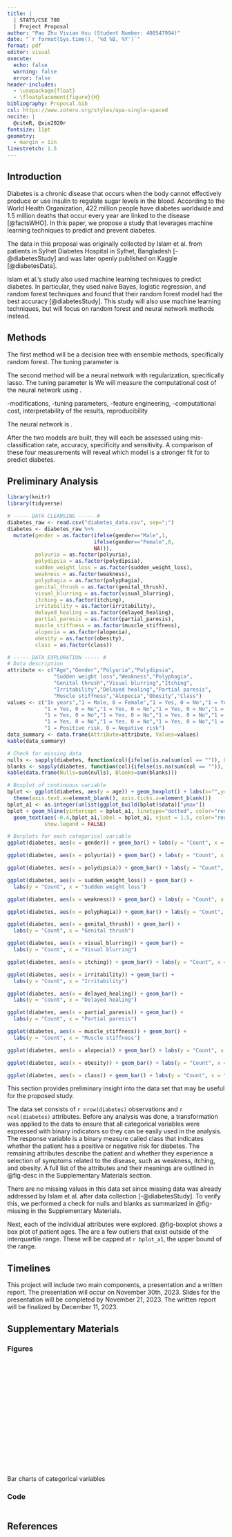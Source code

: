 ```yaml
---
title: |
  | STATS/CSE 780
  | Project Proposal
author: "Pao Zhu Vivian Hsu (Student Number: 400547994)"
date: "`r format(Sys.time(), '%d %B, %Y')`"
format: pdf
editor: visual
execute:
  echo: false
  warning: false
  error: false
header-includes:
  - \usepackage{float}
  - \floatplacement{figure}{H}
bibliography: Proposal.bib
csl: https://www.zotero.org/styles/apa-single-spaced
nocite: |
  @citeR, @xie2020r
fontsize: 11pt
geometry: 
  - margin = 1in
linestretch: 1.5
---
```


\newpage

## Introduction
Diabetes is a chronic disease that occurs when the body cannot effectively produce or use insulin to regulate sugar levels in the blood. According to the World Health Organization, 422 million people have diabetes worldwide and 1.5 million deaths that occur every year are linked to the disease [@factsWHO]. In this paper, we propose a study that leverages machine learning techniques to predict and prevent diabetes.

The data in this proposal was originally collected by Islam et al. from patients in Sylhet Diabetes Hospital in Sylhet, Bangladesh [-@diabetesStudy] and was later openly published on Kaggle [@diabetesData]. 

Islam et al.'s study also used machine learning techniques to predict diabetes. In particular, they used naive Bayes, logistic regression, and random forest techniques and found that their random forest model had the best accuracy [@diabetesStudy]. This study will also use machine learning techniques, but will focus on random forest and neural network methods instead.


## Methods
The first method will be a decision tree with ensemble methods, specifically random forest. The tuning parameter is 

The second method will be a neural network with regularization, specifically lasso. The tuning parameter is 
We will measure the computational cost of the neural network using .

-modifications, 
-tuning parameters, 
-feature engineering, 
-computational cost, interpretability of the results, reproducibility

The neural network is .

After the two models are built, they will each be assessed using mis-classification rate, accuracy, specificity and sensitivity. A comparison of these four measurements will reveal which model is a stronger fit for to predict diabetes.



## Preliminary Analysis
```r
library(knitr)
library(tidyverse)

```


```r
# ----- DATA CLEANSING ----- #
diabetes_raw <- read.csv("diabetes_data.csv", sep=";")
diabetes <- diabetes_raw %>% 
  mutate(gender = as.factor(ifelse(gender=="Male",1,
                            ifelse(gender=="Female",0,
                            NA))),
         polyuria = as.factor(polyuria),
         polydipsia = as.factor(polydipsia),
         sudden_weight_loss = as.factor(sudden_weight_loss),
         weakness = as.factor(weakness),
         polyphagia = as.factor(polyphagia),
         genital_thrush = as.factor(genital_thrush),
         visual_blurring = as.factor(visual_blurring),
         itching = as.factor(itching),
         irritability = as.factor(irritability),
         delayed_healing = as.factor(delayed_healing),
         partial_paresis = as.factor(partial_paresis),
         muscle_stiffness = as.factor(muscle_stiffness),
         alopecia = as.factor(alopecia),
         obesity = as.factor(obesity),
         class = as.factor(class)) 

```

```r
# ----- DATA EXPLORATION ----- #
# Data description
attribute <- c("Age","Gender","Polyuria","Polydipsia",
               "Sudden weight loss","Weakness","Polyphagia",
               "Genital thrush","Visual blurring","Itching",
               "Irritability","Delayed healing","Partial paresis",
               "Muscle stiffness","Alopecia","Obesity","Class")
values <- c("In years","1 = Male, 0 = Female","1 = Yes, 0 = No","1 = Yes, 0 = No",
            "1 = Yes, 0 = No","1 = Yes, 0 = No","1 = Yes, 0 = No","1 = Yes, 0 = No",
            "1 = Yes, 0 = No","1 = Yes, 0 = No","1 = Yes, 0 = No","1 = Yes, 0 = No",
            "1 = Yes, 0 = No","1 = Yes, 0 = No","1 = Yes, 0 = No","1 = Yes, 0 = No",
            "1 = Positive risk, 0 = Negative risk")
data_summary <- data.frame(Attribute=attribute, Values=values)
kable(data_summary)

```

```r
# Check for missing data
nulls <- sapply(diabetes, function(col){ifelse(is.na(sum(col == "")), 0, sum(col == ""))})
blanks <- sapply(diabetes, function(col){ifelse(is.na(sum(col == "")), 0, sum(col == ""))})
kable(data.frame(Nulls=sum(nulls), Blanks=sum(blanks)))

```

```r
# Boxplot of continuous variable
bplot <- ggplot(diabetes, aes(y = age)) + geom_boxplot() + labs(x="",y="Age") +
  theme(axis.text.x=element_blank(), axis.ticks.x=element_blank())
bplot_a1 <- as.integer(unlist(ggplot_build(bplot)$data)["ymax"])
bplot + geom_hline(yintercept = bplot_a1, linetype="dotted", color="red") + 
  geom_text(aes(-0.4,bplot_a1,label = bplot_a1, vjust = 1.5, color="red"), 
            show.legend = FALSE)
```

```r
# Barplots for each categorical variable
ggplot(diabetes, aes(x = gender)) + geom_bar() + labs(y = "Count", x = "Gender")
```
```r
ggplot(diabetes, aes(x = polyuria)) + geom_bar() + labs(y = "Count", x = "Polyuria")
```
```r
ggplot(diabetes, aes(x = polydipsia)) + geom_bar() + labs(y = "Count", x = "Polydipsia")
```
```r
ggplot(diabetes, aes(x = sudden_weight_loss)) + geom_bar() + 
  labs(y = "Count", x = "Sudden weight loss")
```
```r
ggplot(diabetes, aes(x = weakness)) + geom_bar() + labs(y = "Count", x = "Weakness")
```
```r
ggplot(diabetes, aes(x = polyphagia)) + geom_bar() + labs(y = "Count", x = "Polyphagia")
```
```r
ggplot(diabetes, aes(x = genital_thrush)) + geom_bar() + 
  labs(y = "Count", x = "Genital thrush")
```
```r
ggplot(diabetes, aes(x = visual_blurring)) + geom_bar() + 
  labs(y = "Count", x = "Visual blurring")
```
```r
ggplot(diabetes, aes(x = itching)) + geom_bar() + labs(y = "Count", x = "Itching")
```
```r
ggplot(diabetes, aes(x = irritability)) + geom_bar() + 
  labs(y = "Count", x = "Irritability")
```
```r
ggplot(diabetes, aes(x = delayed_healing)) + geom_bar() + 
  labs(y = "Count", x = "Delayed healing")
```
```r
ggplot(diabetes, aes(x = partial_paresis)) + geom_bar() + 
  labs(y = "Count", x = "Partial paresis")
```
```r
ggplot(diabetes, aes(x = muscle_stiffness)) + geom_bar() + 
  labs(y = "Count", x = "Muscle stiffness")
```
```r
ggplot(diabetes, aes(x = alopecia)) + geom_bar() + labs(y = "Count", x = "Alopecia")
```
```r
ggplot(diabetes, aes(x = obesity)) + geom_bar() + labs(y = "Count", x = "Obesity")
```
```r
ggplot(diabetes, aes(x = class)) + geom_bar() + labs(y = "Count", x = "Class")

```

This section provides preliminary insight into the data set that may be useful for the proposed study.

The data set consists of `r nrow(diabetes)` observations and `r ncol(diabetes)` attributes. Before any analysis was done, a transformation was applied to the data to ensure that all categorical variables were expressed with binary indicators so they can be easily used in the analysis. The response variable is a binary measure called class that indicates whether the patient has a positive or negative risk for diabetes. The remaining attributes describe the patient and whether they experience a selection of symptoms related to the disease, such as weakness, itching, and obesity. A full list of the attributes and their meanings are outlined in @fig-desc in the Supplementary Materials section.

There are no missing values in this data set since missing data was already addressed by Islam et al.  after data collection [-@diabetesStudy]. To verify this, we performed a check for nulls and blanks as summarized in @fig-missing in the Supplementary Materials. 

Next, each of the individual attributes were explored. @fig-boxplot shows a box plot of patient ages. The are a few outliers that exist outside of the interquartile range. These will be capped at `r bplot_a1`, the upper bound of the range.




## Timelines
This project will include two main components, a presentation and a written report. The presentation will occur on November 30th, 2023. Slides for the presentation will be completed by November 21, 2023. The written report will be finalized by December 11, 2023.


\newpage
## Supplementary Materials
### Figures
```r
```

```r
```

```r
```

::: {#fig-barcharts layout-ncol=4}
```r
```
```r
```
```r
```
```r
```
```r
```
```r
```
```r
```
```r
```
```r
```
```r
```
```r
```
```r
```
```r
```
```r
```
```r
```
```r
```
Bar charts of categorical variables
:::

### Code
```r
```


\newpage

## References

::: {#refs}
:::
